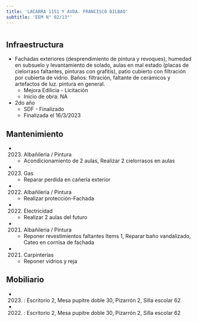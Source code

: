 ```yaml
---
title: 'LACARRA 1151 Y AVDA. FRANCISCO BILBAO'
subtitle: 'EEM N° 02/13°'
---
```


#
## Infraestructura

* Fachadas exteriores (desprendimiento de pintura y revoques), humedad en subsuelo y levantamiento de solado, aulas en mal estado (placas de cielorraso faltantes, pinturas con grafitis), patio cubierto con filtración por cubierta de vidrio. Baños: filtración, faltante de cerámicos y artefactos de luz. pintura en general. 
    + Mejora Edilicia - Licitación 
    + Inicio de obra: NA 


* 2do año 
    + SDF - Finalizado 
    + Finalizada el 16/3/2023 






## Mantenimiento

*  (2023) Albañileria / Pintura 
    + Acondicionamiento de 2 aulas, Realizar 2 cielorrasos en aulas

*  (2023) Gas 
    + Reparar perdida en cañería exterior

*  (2022) Albañileria / Pintura 
    + Realizar protección-Fachada

*  (2022) Electricidad 
    + Realizar 2 aulas del futuro

*  (2021) Albañileria / Pintura 
    + Reponer revestimientos faltantes Items 1, Reparar baño vandalizado, Cateo en cornisa de fachada

*  (2021) Carpinterías 
    + Reponer vidrios y reja





## Mobiliario

*  (2023) : Escritorio 2, Mesa pupitre doble 30, Pizarrón 2, Silla escolar 62 

*  (2022) : Escritorio 2, Mesa pupitre doble 30, Pizarrón 2, Silla escolar 62 



